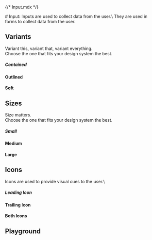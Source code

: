 {/* Input.mdx */}

<Meta of={InputStories} name="Docs"/>
# Input:
Inputs are used to collect data from the user.\
They are used in forms to collect data from the user.

## Variants
Variant this, variant that, variant everything.\
Choose the one that fits your design system the best.

##### Contained
<Canvas of={InputStories.Contained}/>

#### Outlined
<Canvas of={InputStories.Outlined}/>

#### Soft
<Canvas of={InputStories.Soft}/>


## Sizes
Size matters.\
Choose the one that fits your design system the best.

##### Small
<Canvas of={InputStories.Small}/>

#### Medium
<Canvas of={InputStories.Medium}/>

#### Large
<Canvas of={InputStories.Large}/>

## Icons
Icons are used to provide visual cues to the user.\

##### Leading Icon
<Canvas of={InputStories.LeadingIcon}/>

#### Trailing Icon
<Canvas of={InputStories.TrailingIcon}/>

#### Both Icons
<Canvas of={InputStories.BothIcons}/>


## Playground
<Canvas of={InputStories.Playground}/>
<Controls of={InputStories.Playground}/>
